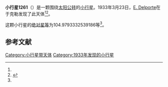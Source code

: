 {{Infobox planet
| bgcolour = #FFFFC0
| name = 1261 Legia
| symbol = 
| image = 
| caption = 
| discovery = yes
| discovery_ref = 
| discoverer = [[E._Delporte|E. Delporte]]
| discovery_site = [[于克勒|于克勒]] 
| discovered = 1933年3月23日
| designations = yes
| mp_name = 
| named_after = 
| alt_names = 1933 FB/ 1938 CS / 1938 DH / 1944 FD / 1966 DG
| mp_category = [[主带小行星|主带小行星]]
| orbit_ref = <ref name="a">[http://ssd.jpl.nasa.gov/sbdb.cgi?sstr=1261 1261 Legia] {{Wayback|url=http://ssd.jpl.nasa.gov/sbdb.cgi?sstr=1261 |date=20140817042520 }}，小行星數據庫瀏覽器（JPL Small-Body Database Browser）－[[美国国家航空航天局|美国国家航空航天局]]喷气推进实验室</ref>
| epoch = 2456400.5 (2013年4月18日更新)
| aphelion = {{convert|3.696575820945626|AU|km|3|abbr=on|lk=out}}
| perihelion = {{convert|2.581188432144143|AU|km|3|abbr=on}}
| semimajor = {{convert|3.138882126544885|AU|km|3|abbr=on}}
| eccentricity = 0.17767271
| period = 2031.238584 [[日|日]]<br />5.56[[儒略年|儒略年]]
| avg_speed = 
| inclination = 2.426837092941208
| asc_node = 67.31984999599985
| mean_anomaly = 
| arg_peri = 104.9793332539186
| satellites = 
| physical_characteristics = yes
| dimensions = 
| mass = 
| density = 
| surface_grav = 
| escape_velocity = 
| sidereal_day = 
| axial_tilt = 
| pole_ecliptic_lat = 
| pole_ecliptic_lon = 
| albedo = 
| temperatures= 
| temp_name1 = 
| mean_temp_1 = 
| max_temp_1 = 
| temp_name2 = 
| max_temp_2 = 
| spectral_type = 
| abs_magnitude = 104.9793332539186
}}

'''小行星1261'''（{{lang-en|1261 Legia}}）是一颗围绕[[太阳|太阳]][[公转|公转]]的[[小行星|小行星]]。1933年3月23日，[[E._Delporte|E. Delporte]]在于克勒发现了此天体<ref name="a" /><ref>{{cite news|title=小行星列表|url=http://cfa-www.harvard.edu/iau/lists/NumberedMPs.txt|accessdate=2013-07-08|newspaper=哈佛大学|archive-date=2008-05-17|archive-url=https://web.archive.org/web/20080517010638/http://cfa-www.harvard.edu/iau/lists/NumberedMPs.txt|dead-url=no}}</ref>。

这颗小行星的[[绝对星等|绝对星等]]为104.9793332539186等<ref name="a" />。

==参考文献==
{{reflist}}
{{Minor Planet Number|[[小行星1260|小行星1260]]|[[小行星1262|小行星1262]]}}

{{小天体}}

[[Category:小行星带天体|Category:小行星带天体]]
[[Category:1933年发现的小行星|Category:1933年发现的小行星]]

{{asteroid-stub}}